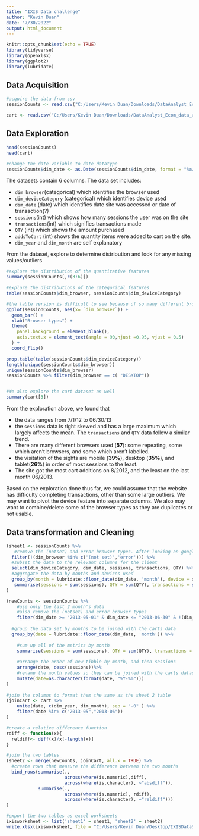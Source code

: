```yaml
---
title: "IXIS Data challenge"
author: "Kevin Duan"
date: "7/30/2022"
output: html_document
---
```


```r
knitr::opts_chunk$set(echo = TRUE)
library(tidyverse)
library(openxlsx)
library(ggplot2)
library(lubridate)
```

## Data Acquisition

```r
#acquire the data from csv
sessionCounts <- read.csv("C:/Users/Kevin Duan/Downloads/DataAnalyst_Ecom_data_sessionCounts.csv")

cart <- read.csv("C:/Users/Kevin Duan/Downloads/DataAnalyst_Ecom_data_addsToCart.csv")
```

## Data Exploration


```r
head(sessionCounts)
head(cart)

#change the date variable to date datatype
sessionCounts$dim_date <- as.Date(sessionCounts$dim_date, format = "%m/%d/%y")
```
The datasets contain 6 columns. The data set includes:

* `dim_browser`(categorical) which identifies the browser used
* `dim_deviceCategory` (categorical) which identifies device used
* `dim_date` (date) which identifies date site was accessed or date of transaction(?)
* `sessions`(int) which shows how many sessions the user was on the site 
* `transactions`(int) which signifies transactions made
* `QTY` (int) which shows the amount purchased
* `addsToCart` (int) shows the quantity items were added to cart on the site. 
* `dim_year` and `dim_month` are self explanatory

From the dataset, explore to determine distribution and look for any missing values/outliers


```r
#explore the distribution of the quantitative features
summary(sessionCounts[,c(3:6)])

#explore the distributions of the categorical features
table(sessionCounts$dim_browser, sessionCounts$dim_deviceCategory)

#the table version is difficult to see because of so many different browsers, we plot the data instead to visualize it.
ggplot(sessionCounts, aes(x= `dim_browser`)) + 
  geom_bar() +
  xlab("Browser types") +
  theme(
    panel.background = element_blank(),
    axis.text.x = element_text(angle = 90,hjust =0.95, vjust = 0.5)
  ) +
  coord_flip()

prop.table(table(sessionCounts$dim_deviceCategory))
length(unique(sessionCounts$dim_browser))
unique(sessionCounts$dim_browser)
sessionCounts %>% filter(dim_browser == c( "DESKTOP"))


#We also explore the cart dataset as well
summary(cart[3])

```

From the exploration above, we found that

* the data ranges from 7/1/12 to 06/30/13 
* the `sessions` data is right skewed and has a large maximum which largely affects the mean. The `transactions` and `QTY` data follow a similar trend.
* There are many different browsers used (**57**): some repeating, some which aren't browsers, and some which aren't labelled.
* the visitation of the sights are mobile (**39%**), desktop (**35%**), and tablet(**26%**) in order of most sessions to the least.
* The site got the most cart additions on 8/2012, and the least on the last month 06/2013.

Based on the exploration done thus far, we could assume that the website has difficulty completing transactions, other than some large outliers.
We may want to pivot the device feature into separate columns. We also may want to combine/delete some of the browser types as they are duplicates or not usable.

## Data transformation and Cleaning

```r
(sheet1 <- sessionCounts %>%
   #remove the (notset) and error browser types. After looking on google analytics (GA) it said that these could be tag errors. 
  filter(!(dim_browser %in% c('(not set)','error'))) %>%
  #subset the data to the relevant columns for the client
  select(dim_deviceCategory, dim_date, sessions, transactions, QTY) %>%
  #aggregate the data by months and devices used
  group_by(month = lubridate::floor_date(dim_date, 'month'), device = dim_deviceCategory) %>%
   summarise(sessions = sum(sessions), QTY = sum(QTY), transactions = sum(transactions), ECR = sum(transactions)/sum(sessions))
)

(newCounts <- sessionCounts %>%
    #use only the last 2 month's data
    #also remove the (notset) and error browser types
    filter(dim_date >= "2013-05-01" & dim_date <= "2013-06-30" & !(dim_browser %in% c('(not set)','error'))) %>%
    
  #group the data set by months to be joined with the carts data
  group_by(date = lubridate::floor_date(dim_date, 'month')) %>%
    
    #sum up all of the metrics by month
    summarise(sessions = sum(sessions), QTY = sum(QTY), transactions = sum(transactions)) %>%
    
    #arrange the order of new tibble by month, and then sessions
    arrange(date, desc(sessions))%>%
    #rename the month values so they can be joined with the carts dataset
    mutate(date=as.character(format(date, "%Y-%m")))
)
    
#join the columns to format them the same as the sheet 2 table
(joinCart <- cart %>%
    unite(date, c(dim_year, dim_month), sep = "-0" ) %>%
    filter(date %in% c("2013-05","2013-06"))
)  

#create a relative difference function
rdiff <- function(x){
  reldiff<- diff(x)/x[-length(x)]
}

#join the two tables
(sheet2 <- merge(newCounts, joinCart, all.x = TRUE) %>%
  #create rows that measure the difference between the two months
  bind_rows(summarise(.,
                      across(where(is.numeric),diff),
                      across(where(is.character), ~"absdiff")), 
            summarise(.,
                      across(where(is.numeric), rdiff),
                      across(where(is.character), ~"reldiff")))
)
```
```r
#export the two tables as excel worksheets
ixisworksheet <- list('sheet1' = sheet1, 'sheet2' = sheet2)
write.xlsx(ixisworksheet, file = "C:/Users/Kevin Duan/Desktop/IXISDataScienceChallenge.xlsx")
```
